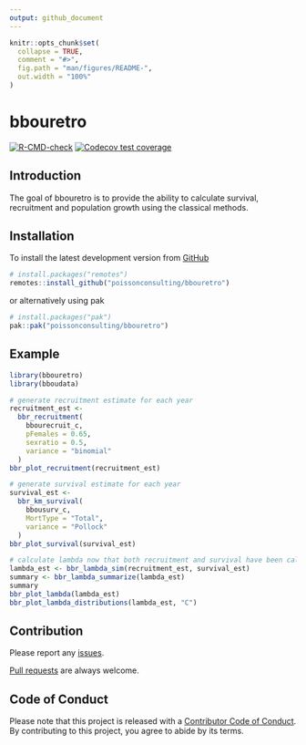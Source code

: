 ```yaml
---
output: github_document
---
```


<!-- README.md is generated from README.Rmd. Please edit that file -->

```r
knitr::opts_chunk$set(
  collapse = TRUE,
  comment = "#>",
  fig.path = "man/figures/README-",
  out.width = "100%"
)
```

# bbouretro

<!-- badges: start -->
[![R-CMD-check](https://github.com/poissonconsulting/bbouretro/actions/workflows/R-CMD-check.yaml/badge.svg)](https://github.com/poissonconsulting/bbouretro/actions/workflows/R-CMD-check.yaml)
[![Codecov test coverage](https://codecov.io/gh/poissonconsulting/bbouretro/branch/main/graph/badge.svg?token=y99t6ttYNS)](https://app.codecov.io/gh/poissonconsulting/bbouretro?branch=main)
<!-- badges: end -->

## Introduction
The goal of bbouretro is to provide the ability to calculate survival, recruitment and population growth using the classical methods. 

## Installation

To install the latest development version from [GitHub](https://github.com/poissonconsulting/bbouretro)

```r
# install.packages("remotes")
remotes::install_github("poissonconsulting/bbouretro")
```

or alternatively using pak

```r
# install.packages("pak")
pak::pak("poissonconsulting/bbouretro")
```

## Example

```r
library(bbouretro)
library(bboudata)

# generate recruitment estimate for each year
recruitment_est <-
  bbr_recruitment(
    bbourecruit_c,
    pFemales = 0.65,
    sexratio = 0.5,
    variance = "binomial"
  )
bbr_plot_recruitment(recruitment_est)

# generate survival estimate for each year
survival_est <-
  bbr_km_survival(
    bbousurv_c,
    MortType = "Total",
    variance = "Pollock"
  )
bbr_plot_survival(survival_est)

# calculate lambda now that both recruitment and survival have been calculated
lambda_est <- bbr_lambda_sim(recruitment_est, survival_est)
summary <- bbr_lambda_summarize(lambda_est)
summary
bbr_plot_lambda(lambda_est)
bbr_plot_lambda_distributions(lambda_est, "C")
```

## Contribution

Please report any [issues](https://github.com/poissonconsulting/bbouretro/issues).

[Pull requests](https://github.com/poissonconsulting/bbouretro/pulls) are always welcome.

## Code of Conduct

Please note that this project is released with a [Contributor Code of Conduct](https://contributor-covenant.org/version/2/0/CODE_OF_CONDUCT.html). 
By contributing to this project, you agree to abide by its terms.
